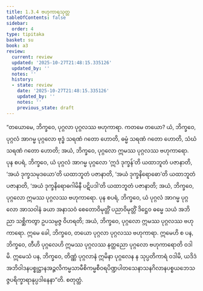 ```yaml
---
title: 1.3.4 ဗဟုကာရသုတ္တ
tableOfContents: false
sidebar:
  order: 4
type: tipitaka
basket: su
book: a3
review:
  current: review
  updated: '2025-10-27T21:48:15.335126'
  updated_by: ''
  notes: ''
  history:
  - state: review
    date: '2025-10-27T21:48:15.335126'
    updated_by: ''
    notes: ''
    previous_state: draft
---
```



<ReviewStatus review={frontmatter.review} showDetails={true} />

<HypothesisAnnotation frontmatter={frontmatter} />

<DynamicBreadcrumb />

<Division number="24" book="a3" e="ch" v="15" p="121">

<Paragraph number="119" book="a3">
“တယောမေ, ဘိက္ခဝေ, ပုဂ္ဂလာ ပုဂ္ဂလဿ ဗဟုကာရာ. ကတမေ တယော? ယံ, ဘိက္ခဝေ, ပုဂ္ဂလံ အာဂမ္မ ပုဂ္ဂလော ဗုဒ္ဓံ သရဏံ ဂတော ဟောတိ, ဓမ္မံ သရဏံ ဂတော ဟောတိ, သံဃံ သရဏံ ဂတော ဟောတိ; အယံ, ဘိက္ခဝေ, ပုဂ္ဂလော ဣမဿ ပုဂ္ဂလဿ ဗဟုကာရော.
</Paragraph>

<Paragraph number="120" book="a3">
ပုန စပရံ, ဘိက္ခဝေ, ယံ ပုဂ္ဂလံ အာဂမ္မ ပုဂ္ဂလော ‘ဣဒံ ဒုက္ခန်’တိ ယထာဘူတံ ပဇာနာတိ, ‘အယံ ဒုက္ခသမုဒယော’တိ ယထာဘူတံ ပဇာနာတိ, ‘အယံ ဒုက္ခနိရောဓော’တိ ယထာဘူတံ ပဇာနာတိ, ‘အယံ ဒုက္ခနိရောဓဂါမိနီ ပဋိပဒါ’တိ ယထာဘူတံ ပဇာနာတိ; အယံ, ဘိက္ခဝေ, ပုဂ္ဂလော ဣမဿ ပုဂ္ဂလဿ ဗဟုကာရော.
</Paragraph>

<Paragraph number="121" book="a3">
ပုန စပရံ, ဘိက္ခဝေ, ယံ ပုဂ္ဂလံ အာဂမ္မ ပုဂ္ဂလော အာသဝါနံ ခယာ အနာသဝံ စေတောဝိမုတ္တိံ ပညာဝိမုတ္တိံ ဒိဋ္ဌေဝ ဓမ္မေ သယံ အဘိညာ သစ္ဆိကတွာ ဥပသမ္ပဇ္ဇ ဝိဟရတိ; အယံ, ဘိက္ခဝေ, ပုဂ္ဂလော ဣမဿ ပုဂ္ဂလဿ ဗဟုကာရော. ဣမေ ခေါ, ဘိက္ခဝေ, တယော ပုဂ္ဂလာ ပုဂ္ဂလဿ ဗဟုကာရာ.
</Paragraph>

<Paragraph number="122" book="a3">
ဣမေဟိ စ ပန, ဘိက္ခဝေ, တီဟိ ပုဂ္ဂလေဟိ ဣမဿ ပုဂ္ဂလဿ နတ္ထညော ပုဂ္ဂလော ဗဟုကာရောတိ ဝဒါမိ. ဣမေသံ ပန, ဘိက္ခဝေ, တိဏ္ဏံ ပုဂ္ဂလာနံ ဣမိနာ ပုဂ္ဂလေန န သုပ္ပတိကာရံ ဝဒါမိ, ယဒိဒံ အဘိဝါဒနပစ္စုဋ္ဌာနအဉ္ဇလိကမ္မသာမီစိကမ္မစီဝရပိဏ္ဍပါတသေနာသနဂိလာနပစ္စယဘေသဇ္ဇပရိက္ခာရာနုပ္ပဒါနေနာ”တိ.

</Paragraph>
</Division>

<Paragraph number="123" type="center" book="a3">
စတုတ္ထံ.
</Paragraph>